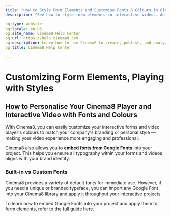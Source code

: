 ---
title: "How to Style Form Elements and Customise Fonts & Colours in Cinema8"
description: "See how to style form elements in interactive videos. Adjust fonts, buttons, layout and branding for coherence. Visit Cinema8."

og:type: website
og:locale: en_US
og:site_name: Cinema8 Help Center
og:url: https://help.cinema8.com
og:description: Learn how to use Cinema8 to create, publish, and analyze interactive videos.
og:title: Cinema8 Help Center

---

# Customizing Form Elements, Playing with Styles

## How to Personalise Your Cinema8 Player and Interactive Video with Fonts and Colours

With Cinema8, you can easily customize your interactive forms and video player's colours to match your company's branding or personal style — making your video experience more engaging and professional.

Cinema8 also allows you to **embed fonts from Google Fonts** into your project. This helps you ensure all typography within your forms and videos aligns with your brand identity.

### Built-in vs Custom Fonts

Cinema8 provides a variety of default fonts for immediate use. However, if you need a unique or branded typeface, you can import any Google Font into your Cinema8 library and apply it throughout your interactive projects.

To learn how to embed Google Fonts into your project and apply them to form elements, refer to the [full guide here](/integrations-and-third-party-platforms/how-to-use-google-fonts-in-interactive-videos).
